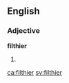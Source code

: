 ==English==

===Adjective===
'''filthier'''

# {{en-comparative of|filthy}}

[[ca:filthier]]
[[sv:filthier]]